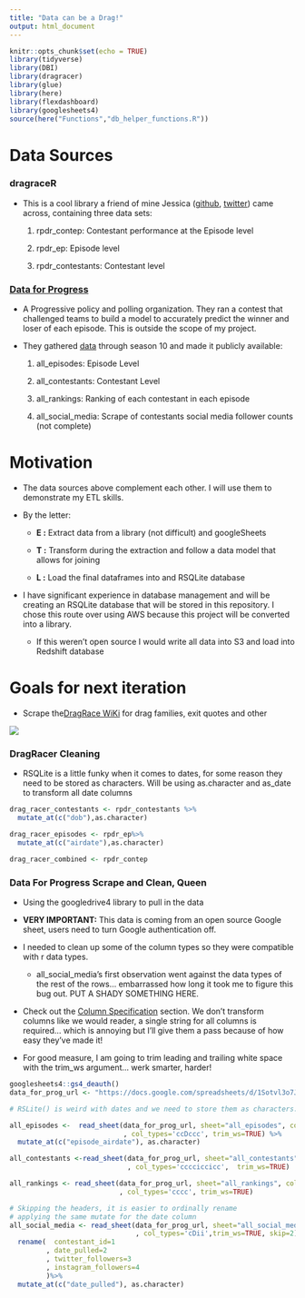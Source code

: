 ```yaml
---
title: "Data can be a Drag!"
output: html_document
---
```


```r
knitr::opts_chunk$set(echo = TRUE)
library(tidyverse)
library(DBI)
library(dragracer)
library(glue)
library(here)
library(flexdashboard)
library(googlesheets4)
source(here("Functions","db_helper_functions.R"))
```

# Data Sources

### dragraceR

-   This is a cool library a friend of mine Jessica ([github](https://github.com/jalavery), [twitter](https://twitter.com/jessicalavs)) came across, containing three data sets:

    1.  rpdr_contep: Contestant performance at the Episode level

    2.  rpdr_ep: Episode level

    3.  rpdr_contestants: Contestant level

### [Data for Progress](https://www.dataforprogress.org/)

-   A Progressive policy and polling organization. They ran a contest that challenged teams to build a model to accurately predict the winner and loser of each episode. This is outside the scope of my project.

-   They gathered [data](https://docs.google.com/spreadsheets/d/1Sotvl3o7J_ckKUg5sRiZTqNQn3hPqhepBSeOpMTK15Q/edit#gid=228427306) through season 10 and made it publicly available:

    1.  all_episodes: Episode Level

    2.  all_contestants: Contestant Level

    3.  all_rankings: Ranking of each contestant in each episode

    4.  all_social_media: Scrape of contestants social media follower counts (not complete)

# Motivation

-   The data sources above complement each other. I will use them to demonstrate my ETL skills.

-   By the letter:

    -   **E :** Extract data from a library (not difficult) and googleSheets

    -   **T :** Transform during the extraction and follow a data model that allows for joining

    -   **L :** Load the final dataframes into and RSQLite database

-   I have significant experience in database management and will be creating an RSQLite database that will be stored in this repository. I chose this route over using AWS because this project will be converted into a library.

    -   If this weren't open source I would write all data into S3 and load into Redshift database

# Goals for next iteration

-   Scrape the[DragRace WiKi](https://rupaulsdragrace.fandom.com/wiki/RuPaul%27s_Drag_Race_Wiki) for drag families, exit quotes and other

![](https://64.media.tumblr.com/d016d4a5a6ca854cc186bcc1fe70c0e9/db754f152e7389c3-9b/s500x750/f7dbb99134b1dfa6e475c290dcb61202e1b4c5f1.gifv)

### DragRacer Cleaning

-   RSQLite is a little funky when it comes to dates, for some reason they need to be stored as characters. Will be using as.character and as_date to transform all date columns

```r
drag_racer_contestants <- rpdr_contestants %>% 
  mutate_at(c("dob"),as.character)

drag_racer_episodes <- rpdr_ep%>% 
  mutate_at(c("airdate"),as.character)

drag_racer_combined <- rpdr_contep
```

### Data For Progress Scrape and Clean, Queen

-   Using the googledrive4 library to pull in the data

-   **VERY IMPORTANT:** This data is coming from an open source Google sheet, users need to turn Google authentication off. 

-   I needed to clean up some of the column types so they were compatible with r data types.

    -   all_social_media's first observation went against the data types of the rest of the rows... embarrassed how long it took me to figure this bug out. PUT A SHADY SOMETHING HERE.

-   Check out the [Column Specification](https://googlesheets4.tidyverse.org/reference/range_read.html) section. We don't transform columns like we would reader, a single string for all columns is required... which is annoying but I'll give them a pass because of how easy they've made it!

-   For good measure, I am going to trim leading and trailing white space with the trim_ws argument... werk smarter, harder!

```r
googlesheets4::gs4_deauth() 
data_for_prog_url <- "https://docs.google.com/spreadsheets/d/1Sotvl3o7J_ckKUg5sRiZTqNQn3hPqhepBSeOpMTK15Q/"

# RSLite() is weird with dates and we need to store them as characters. Will use a simple mutate

all_episodes <-  read_sheet(data_for_prog_url, sheet="all_episodes", col_names=TRUE
                            , col_types='ccDccc', trim_ws=TRUE) %>% 
  mutate_at(c("episode_airdate"), as.character)

all_contestants <-read_sheet(data_for_prog_url, sheet="all_contestants", col_names=TRUE
                             , col_types='cccciccicc',  trim_ws=TRUE)

all_rankings <- read_sheet(data_for_prog_url, sheet="all_rankings", col_names=TRUE
                           , col_types='cccc', trim_ws=TRUE)

# Skipping the headers, it is easier to ordinally rename
# applying the same mutate for the date column
all_social_media <- read_sheet(data_for_prog_url, sheet="all_social_media", col_names=FALSE
                               , col_types='cDii',trim_ws=TRUE, skip=2)%>% 
  rename(  contestant_id=1
         , date_pulled=2
         , twitter_followers=3
         , instagram_followers=4
         )%>% 
  mutate_at(c("date_pulled"), as.character)
                              

```
